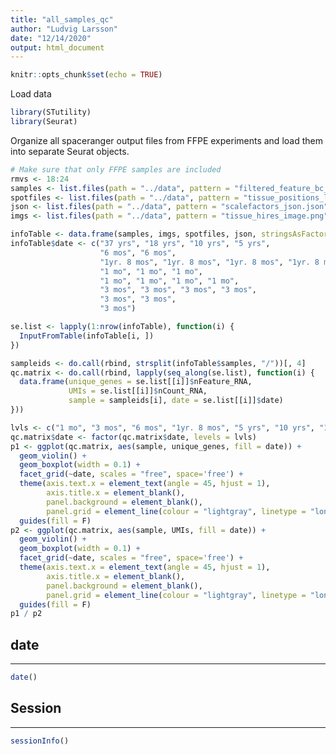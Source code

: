 ```yaml
---
title: "all_samples_qc"
author: "Ludvig Larsson"
date: "12/14/2020"
output: html_document
---
```


```r
knitr::opts_chunk$set(echo = TRUE)
```

Load data

```r
library(STutility)
library(Seurat)
```

Organize all spaceranger output files from FFPE experiments and load them into separate
Seurat objects.

```r

# Make sure that only FFPE samples are included
rmvs <- 18:24
samples <- list.files(path = "../data", pattern = "filtered_feature_bc_matrix.h5", recursive = T, full.names = T)[setdiff(1:31, rmvs)]
spotfiles <- list.files(path = "../data", pattern = "tissue_positions_list.csv", recursive = T, full.names = T)[setdiff(1:31, rmvs)]
json <- list.files(path = "../data", pattern = "scalefactors_json.json", recursive = T, full.names = T)[setdiff(1:31, rmvs)]
imgs <- list.files(path = "../data", pattern = "tissue_hires_image.png", recursive = T, full.names = T)[setdiff(1:31, rmvs)]

infoTable <- data.frame(samples, imgs, spotfiles, json, stringsAsFactors = F)
infoTable$date <- c("37 yrs", "18 yrs", "10 yrs", "5 yrs",
                    "6 mos", "6 mos", 
                    "1yr. 8 mos", "1yr. 8 mos", "1yr. 8 mos", "1yr. 8 mos",
                    "1 mo", "1 mo", "1 mo", 
                    "1 mo", "1 mo", "1 mo", "1 mo", 
                    "3 mos", "3 mos", "3 mos", "3 mos",
                    "3 mos", "3 mos",
                    "3 mos")

se.list <- lapply(1:nrow(infoTable), function(i) {
  InputFromTable(infoTable[i, ])
})

```

```r

sampleids <- do.call(rbind, strsplit(infoTable$samples, "/"))[, 4]
qc.matrix <- do.call(rbind, lapply(seq_along(se.list), function(i) {
  data.frame(unique_genes = se.list[[i]]$nFeature_RNA, 
             UMIs = se.list[[i]]$nCount_RNA, 
             sample = sampleids[i], date = se.list[[i]]$date)
}))

```


```r

lvls <- c("1 mo", "3 mos", "6 mos", "1yr. 8 mos", "5 yrs", "10 yrs", "18 yrs", "37 yrs")
qc.matrix$date <- factor(qc.matrix$date, levels = lvls)
p1 <- ggplot(qc.matrix, aes(sample, unique_genes, fill = date)) +
  geom_violin() +
  geom_boxplot(width = 0.1) +
  facet_grid(~date, scales = "free", space='free') +
  theme(axis.text.x = element_text(angle = 45, hjust = 1), 
        axis.title.x = element_blank(),
        panel.background = element_blank(), 
        panel.grid = element_line(colour = "lightgray", linetype = "longdash")) +
  guides(fill = F)
p2 <- ggplot(qc.matrix, aes(sample, UMIs, fill = date)) +
  geom_violin() +
  geom_boxplot(width = 0.1) +
  facet_grid(~date, scales = "free", space='free') +
  theme(axis.text.x = element_text(angle = 45, hjust = 1), 
        axis.title.x = element_blank(),
        panel.background = element_blank(), 
        panel.grid = element_line(colour = "lightgray", linetype = "longdash")) +
  guides(fill = F)
p1 / p2

```

## date 
***

```r
date()
```

## Session
***

```r
sessionInfo()
```


